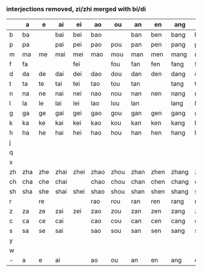 ### interjections removed, zi/zhi merged with bi/di

|   |   a|   e|   ai|   ei|   ao|   ou|   an|   en|   ang|   eng|   ong|   i|  ia|  ie|  iao|  iu|  ian|  in|  iang|  ing|  iong|   u|   ua|   uo|   uai|   ui|   uan|   un|   uang| ueng|  ü|  üe|  üan|  ün|
|---|----|----|-----|-----|-----|-----|-----|-----|------|------|------|----|----|----|-----|----|-----|----|------|-----|------|----|-----|-----|------|-----|------|-----|-------|-----|---|----|-----|----|
|  b|  ba|    |  bai|  bei|  bao|     |  ban|  ben|  bang|  beng|      |  bi|    | bie| biao|    | bian| bin|      | bing|      |  bu|     |   bo|      |     |      |     |       |     |   |    |     |    |
|  p|  pa|    |  pai|  pei|  pao|  pou|  pan|  pen|  pang|  peng|      |  pi|    | pie| piao|    | pian| pin|      | ping|      |  pu|     |   po|      |     |      |     |       |     |   |    |     |    |
|  m|  ma|  me|  mai|  mei|  mao|  mou|  man|  men|  mang|  meng|      |  mi|    | mie| miao| miu| mian| min|      | ming|      |  mu|     |   mo|      |     |      |     |       |     |   |    |     |    |
|  f|  fa|    |     |  fei|     |  fou|  fan|  fen|  fang|  feng|      |    |    |    |     |    |     |    |      |     |      |  fu|     |   fo|      |     |      |     |       |     |   |    |     |    |
|  d|  da|  de|  dai|  dei|  dao|  dou|  dan|  den|  dang|  deng|  dong|  di|    | die| diao| diu| dian|    |      | ding|      |  du|     |  duo|      |  dui|  duan|  dun|       |     |   |    |     |    |
|  t|  ta|  te|  tai|  tei|  tao|  tou|  tan|     |  tang|  teng|  tong|  ti|    | tie| tiao|    | tian|    |      | ting|      |  tu|     |  tuo|      |  tui|  tuan|  tun|       |     |   |    |     |    |
|  n|  na|  ne|  nai|  nei|  nao|  nou|  nan|  nen|  nang|  neng|  nong|  ni|    | nie| niao| niu| nian| nin| niang| ning|      |  nu|     |  nuo|      |     |  nuan|     |       |     | nü| nüe|     |    |
|  l|  la|  le|  lai|  lei|  lao|  lou|  lan|     |  lang|  leng|  long|  li| lia| lie| liao| liu| lian| lin| liang| ling|      |  lu|     |  luo|      |     |  luan|  lun|       |     | lü| lüe|     |    |
|  g|  ga|  ge|  gai|  gei|  gao|  gou|  gan|  gen|  gang|  geng|  gong|    |    |    |     |    |     |    |      |     |      |  gu|  gua|  guo|  guai|  gui|  guan|  gun|  guang|     |   |    |     |    |
|  k|  ka|  ke|  kai|  kei|  kao|  kou|  kan|  ken|  kang|  keng|  kong|    |    |    |     |    |     |    |      |     |      |  ku|  kua|  kuo|  kuai|  kui|  kuan|  kun|  kuang|     |   |    |     |    |
|  h|  ha|  he|  hai|  hei|  hao|  hou|  han|  hen|  hang|  heng|  hong|    |    |    |     |    |     |    |      |     |      |  hu|  hua|  huo|  huai|  hui|  huan|  hun|  huang|     |   |    |     |    |
|  j|    |    |     |     |     |     |     |     |      |      |      |  ji| jia| jie| jiao| jiu| jian| jin| jiang| jing| jiong|    |     |     |      |     |      |     |       |     | ju| jue| juan| jun|
|  q|    |    |     |     |     |     |     |     |      |      |      |  qi| qia| qie| qiao| qiu| qian| qin| qiang| qing| qiong|    |     |     |      |     |      |     |       |     | qu| que| quan| qun|
|  x|    |    |     |     |     |     |     |     |      |      |      |  xi| xia| xie| xiao| xiu| xian| xin| xiang| xing| xiong|    |     |     |      |     |      |     |       |     | xu| xue| xuan| xun|
| zh| zha| zhe| zhai| zhei| zhao| zhou| zhan| zhen| zhang| zheng| zhong| zhi|    |    |     |    |     |    |      |     |      | zhu| zhua| zhuo| zhuai| zhui| zhuan| zhun| zhuang|     |   |    |     |    |
| ch| cha| che| chai|     | chao| chou| chan| chen| chang| cheng| chong| chi|    |    |     |    |     |    |      |     |      | chu| chua| chuo| chuai| chui| chuan| chun| chuang|     |   |    |     |    |
| sh| sha| she| shai| shei| shao| shou| shan| shen| shang| sheng|      | shi|    |    |     |    |     |    |      |     |      | shu| shua| shuo| shuai| shui| shuan| shun| shuang|     |   |    |     |    |
|  r|    |  re|     |     |  rao|  rou|  ran|  ren|  rang|  reng|  rong|  ri|    |    |     |    |     |    |      |     |      |  ru| rua |  ruo|      |  rui|  ruan|  run|       |     |   |    |     |    |
|  z|  za|  ze|  zai|  zei|  zao|  zou|  zan|  zen|  zang|  zeng|  zong|  zi|    |    |     |    |     |    |      |     |      |  zu|     |  zuo|      |  zui|  zuan|  zun|       |     |   |    |     |    |
|  c|  ca|  ce|  cai|     |  cao|  cou|  can|  cen|  cang|  ceng|  cong|  ci|    |    |     |    |     |    |      |     |      |  cu|     |  cuo|      |  cui|  cuan|  cun|       |     |   |    |     |    |
|  s|  sa|  se|  sai|     |  sao|  sou|  san|  sen|  sang|  seng|  song|  si|    |    |     |    |     |    |      |     |      |  su|     |  suo|      |  sui|  suan|  sun|       |     |   |    |     |    |
|  y|    |    |     |     |     |     |     |     |      |      |      |  yi|  ya|  ye|  yao| you|  yan| yin|  yang| ying|  yong|    |     |     |      |     |      |     |       |     | yu| yue| yuan| yun|
|  w|    |    |     |     |     |     |     |     |      |      |      |    |    |    |     |    |     |    |      |     |      |  wu|   wa|   wo|   wai|  wei|   wan|  wen|   wang| weng|   |    |     |    |
|  -|   a|   e|   ai|     |   ao|   ou|   an|   en|   ang|   eng|      |    |    |    |     |    |     |    |      |     |      |    |     |     |      |     |      |     |       |     |   |    |     |    |